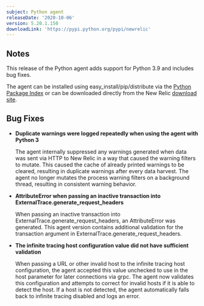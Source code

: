 ```yaml
---
subject: Python agent
releaseDate: '2020-10-06'
version: 5.20.1.150
downloadLink: 'https://pypi.python.org/pypi/newrelic'
---
```


## Notes

This release of the Python agent adds support for Python 3.9 and includes bug fixes.

The agent can be installed using easy_install/pip/distribute via the [Python Package Index](https://pypi.python.org/pypi/newrelic) or can be downloaded directly from the New Relic [download site](http://download.newrelic.com/python_agent/release).

## Bug Fixes

* **Duplicate warnings were logged repeatedly when using the agent with Python 3**

  The agent internally suppressed any warnings generated when data was sent via HTTP to New Relic in a way that caused the warning filters to mutate. This caused the cache of already printed warnings to be cleared, resulting in duplicate warnings after every data harvest. The agent no longer mutates the process warning filters on a background thread, resulting in consistent warning behavior.
* **AttributeError when passing an inactive transaction into ExternalTrace.generate_request_headers**

  When passing an inactive transaction into ExternalTrace.generate_request_headers, an AttributeError was generated. This agent version contains additional validation for the transaction argument in ExternalTrace.generate_request_headers.
* **The infinite tracing host configuration value did not have sufficient validation**

  When passing a URL or other invalid host to the infinite tracing host configuration, the agent accepted this value unchecked to use in the host parameter for later connections via grpc. The agent now validates this configuration and attempts to correct for invalid hosts if it is able to detect the host. If a host is not detected, the agent automatically falls back to infinite tracing disabled and logs an error.
